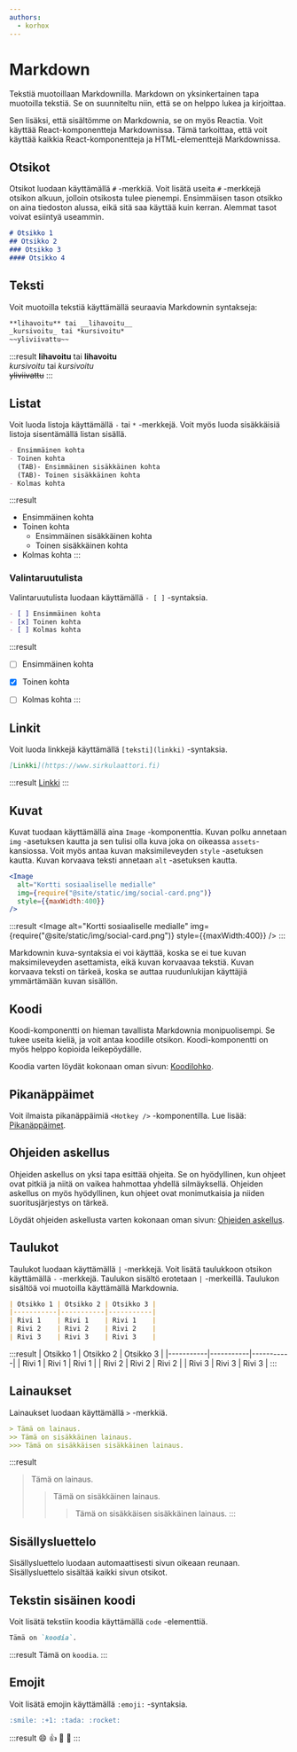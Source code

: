 ```yaml
---
authors:
  - korhox
---
```


# Markdown

Tekstiä muotoillaan Markdownilla. Markdown on yksinkertainen tapa muotoilla tekstiä. Se on suunniteltu niin, että se on helppo lukea ja kirjoittaa.

Sen lisäksi, että sisältömme on Markdownia, se on myös Reactia. Voit käyttää React-komponentteja Markdownissa. Tämä tarkoittaa, että voit käyttää kaikkia React-komponentteja ja HTML-elementtejä Markdownissa.

## Otsikot

Otsikot luodaan käyttämällä `#` -merkkiä. Voit lisätä useita `#` -merkkejä otsikon alkuun, jolloin otsikosta tulee pienempi. Ensimmäisen tason otsikko on aina tiedoston alussa, eikä sitä saa käyttää kuin kerran. Alemmat tasot voivat esiintyä useammin.

```md
# Otsikko 1
## Otsikko 2
### Otsikko 3
#### Otsikko 4
```

## Teksti

Voit muotoilla tekstiä käyttämällä seuraavia Markdownin syntakseja:

```markdown
**lihavoitu** tai __lihavoitu__
_kursivoitu_ tai *kursivoitu*
~~yliviivattu~~
```

:::result
**lihavoitu** tai __lihavoitu__<br />
_kursivoitu_ tai *kursivoitu*<br />
~~yliviivattu~~
:::



## Listat

Voit luoda listoja käyttämällä `-` tai `*` -merkkejä. Voit myös luoda sisäkkäisiä listoja sisentämällä listan sisällä.

```markdown
- Ensimmäinen kohta
- Toinen kohta
  (TAB)- Ensimmäinen sisäkkäinen kohta
  (TAB)- Toinen sisäkkäinen kohta
- Kolmas kohta
```

:::result
- Ensimmäinen kohta
- Toinen kohta
  - Ensimmäinen sisäkkäinen kohta
  - Toinen sisäkkäinen kohta
- Kolmas kohta
:::

### Valintaruutulista

Valintaruutulista luodaan käyttämällä `- [ ]` -syntaksia.

```markdown
- [ ] Ensimmäinen kohta
- [x] Toinen kohta
- [ ] Kolmas kohta
```

:::result
- [ ] Ensimmäinen kohta
- [x] Toinen kohta
- [ ] Kolmas kohta
:::


## Linkit

Voit luoda linkkejä käyttämällä `[teksti](linkki)` -syntaksia.

```markdown
[Linkki](https://www.sirkulaattori.fi)
```

:::result
[Linkki](https://www.sirkulaattori.fi)
:::

## Kuvat

Kuvat tuodaan käyttämällä aina `Image` -komponenttia. Kuvan polku annetaan `img` -asetuksen kautta ja sen tulisi olla kuva joka on oikeassa `assets`-kansiossa. Voit myös antaa kuvan maksimileveyden `style` -asetuksen kautta. Kuvan korvaava teksti annetaan `alt` -asetuksen kautta.

```jsx
<Image
  alt="Kortti sosiaaliselle medialle"
  img={require("@site/static/img/social-card.png")}
  style={{maxWidth:400}}
/>
```

:::result
<Image
  alt="Kortti sosiaaliselle medialle"
  img={require("@site/static/img/social-card.png")}
  style={{maxWidth:400}}
/>
:::

Markdownin kuva-syntaksia ei voi käyttää, koska se ei tue kuvan maksimileveyden asettamista, eikä kuvan korvaavaa tekstiä. Kuvan korvaava teksti on tärkeä, koska se auttaa ruudunlukijan käyttäjiä ymmärtämään kuvan sisällön.

## Koodi

Koodi-komponentti on hieman tavallista Markdownia monipuolisempi. Se tukee useita kieliä, ja voit antaa koodille otsikon. Koodi-komponentti on myös helppo kopioida leikepöydälle.

Koodia varten löydät kokonaan oman sivun: [Koodilohko](code).

## Pikanäppäimet

Voit ilmaista pikanäppäimiä `<Hotkey />` -komponentilla. Lue lisää: [Pikanäppäimet](hotkeys).

## Ohjeiden askellus

Ohjeiden askellus on yksi tapa esittää ohjeita. Se on hyödyllinen, kun ohjeet ovat pitkiä ja niitä on vaikea hahmottaa yhdellä silmäyksellä. Ohjeiden askellus on myös hyödyllinen, kun ohjeet ovat monimutkaisia ja niiden suoritusjärjestys on tärkeä.

Löydät ohjeiden askellusta varten kokonaan oman sivun: [Ohjeiden askellus](stepper).

## Taulukot

Taulukot luodaan käyttämällä `|` -merkkejä. Voit lisätä taulukkoon otsikon käyttämällä `-` -merkkejä. Taulukon sisältö erotetaan `|` -merkeillä. Taulukon sisältöä voi muotoilla käyttämällä Markdownia.

```markdown
| Otsikko 1 | Otsikko 2 | Otsikko 3 |
|-----------|-----------|-----------|
| Rivi 1    | Rivi 1    | Rivi 1    |
| Rivi 2    | Rivi 2    | Rivi 2    |
| Rivi 3    | Rivi 3    | Rivi 3    |
```

:::result
| Otsikko 1 | Otsikko 2 | Otsikko 3 |
|-----------|-----------|-----------|
| Rivi 1    | Rivi 1    | Rivi 1    |
| Rivi 2    | Rivi 2    | Rivi 2    |
| Rivi 3    | Rivi 3    | Rivi 3    |
:::

## Lainaukset

Lainaukset luodaan käyttämällä `>` -merkkiä.

```markdown
> Tämä on lainaus.
>> Tämä on sisäkkäinen lainaus.
>>> Tämä on sisäkkäisen sisäkkäinen lainaus.
```


:::result
> Tämä on lainaus.
>> Tämä on sisäkkäinen lainaus.
>>> Tämä on sisäkkäisen sisäkkäinen lainaus.
:::

## Sisällysluettelo

Sisällysluettelo luodaan automaattisesti sivun oikeaan reunaan. Sisällysluettelo sisältää kaikki sivun otsikot.

## Tekstin sisäinen koodi

Voit lisätä tekstiin koodia käyttämällä `code` -elementtiä.

```markdown
Tämä on `koodia`.
```

:::result
Tämä on `koodia`.
:::

## Emojit

Voit lisätä emojin käyttämällä `:emoji:` -syntaksia.

```markdown
:smile: :+1: :tada: :rocket:
```

:::result
:smile: :+1: :tada: :rocket:
:::
